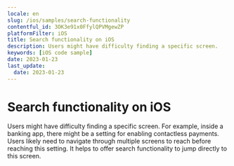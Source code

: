 ```yaml
---
locale: en
slug: /ios/samples/search-functionality
contentful_id: 3OK3e91x0FfylQPVMgewZP
platformFilter: iOS
title: Search functionality on iOS
description: Users might have difficulty finding a specific screen.
keywords: [iOS code sample]
date: 2023-01-23
last_update:
  date: 2023-01-23
---
```


# Search functionality on iOS

Users might have difficulty finding a specific screen. For example, inside a banking app, there might be a setting for enabling contactless payments. Users likely need to navigate through multiple screens to reach before reaching this setting. It helps to offer search functionality to jump directly to this screen.

<CodeSample id="screen-search" locale="en" platform="ios"/>
